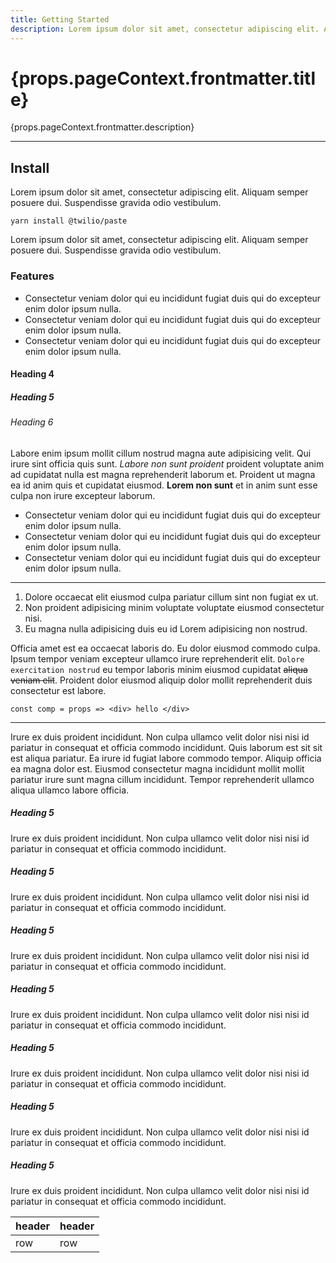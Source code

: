 ```yaml
---
title: Getting Started
description: Lorem ipsum dolor sit amet, consectetur adipiscing elit. Aliquam semper posuere dui. Suspendisse gravida odio vestibulum, condimentum nibh ultrices, fermentum odio. Nam placerat lobortis augue, non eleifend nulla fringilla a.
---
```



<content>

<h1>{props.pageContext.frontmatter.title}</h1>

<p>{props.pageContext.frontmatter.description}</p>

</content>

***

<content>

## Install

Lorem ipsum dolor sit amet, consectetur adipiscing elit. Aliquam semper posuere dui. Suspendisse gravida odio vestibulum.

```
yarn install @twilio/paste
```

Lorem ipsum dolor sit amet, consectetur adipiscing elit. Aliquam semper posuere dui. Suspendisse gravida odio vestibulum.

### Features

- Consectetur veniam dolor qui eu incididunt fugiat duis qui do excepteur enim dolor ipsum nulla.
- Consectetur veniam dolor qui eu incididunt fugiat duis qui do excepteur enim dolor ipsum nulla.
- Consectetur veniam dolor qui eu incididunt fugiat duis qui do excepteur enim dolor ipsum nulla.

#### Heading 4

##### Heading 5

###### Heading 6

Labore enim ipsum mollit cillum nostrud magna aute adipisicing velit. Qui irure sint officia quis sunt. _Labore non sunt proident_ proident voluptate anim ad cupidatat nulla est magna reprehenderit laborum et. Proident ut magna ea id anim quis et cupidatat eiusmod. **Lorem non sunt** et in anim sunt esse culpa non irure excepteur laborum.

- Consectetur veniam dolor qui eu incididunt fugiat duis qui do excepteur enim dolor ipsum nulla.
- Consectetur veniam dolor qui eu incididunt fugiat duis qui do excepteur enim dolor ipsum nulla.
- Consectetur veniam dolor qui eu incididunt fugiat duis qui do excepteur enim dolor ipsum nulla.

***

1. Dolore occaecat elit eiusmod culpa pariatur cillum sint non fugiat ex ut.
2. Non proident adipisicing minim voluptate voluptate eiusmod consectetur nisi.
3. Eu magna nulla adipisicing duis eu id Lorem adipisicing non nostrud.

Officia amet est ea occaecat laboris do. Eu dolor eiusmod commodo culpa. Ipsum tempor veniam excepteur ullamco irure reprehenderit elit. `Dolore exercitation nostrud` eu tempor laboris minim eiusmod cupidatat ~~aliqua veniam elit~~. Proident dolor eiusmod aliquip dolor mollit reprehenderit duis consectetur est labore.

```
const comp = props => <div> hello </div>
```

---

Irure ex duis proident incididunt. Non culpa ullamco velit dolor nisi nisi id pariatur in consequat et officia commodo incididunt. Quis laborum est sit sit est aliqua pariatur. Ea irure id fugiat labore commodo tempor. Aliquip officia ea magna dolor est. Eiusmod consectetur magna incididunt mollit mollit pariatur irure sunt magna cillum incididunt. Tempor reprehenderit ullamco aliqua ullamco labore officia.

<Grid columnWidth={320} gap={24}>

<div>
<h5>Heading 5</h5>

Irure ex duis proident incididunt. Non culpa ullamco velit dolor nisi nisi id pariatur in consequat et officia commodo incididunt.
</div>

<div>
<h5>Heading 5</h5>

Irure ex duis proident incididunt. Non culpa ullamco velit dolor nisi nisi id pariatur in consequat et officia commodo incididunt.
</div>

<div>
<h5>Heading 5</h5>

Irure ex duis proident incididunt. Non culpa ullamco velit dolor nisi nisi id pariatur in consequat et officia commodo incididunt.
</div>

<div>
<h5>Heading 5</h5>

Irure ex duis proident incididunt. Non culpa ullamco velit dolor nisi nisi id pariatur in consequat et officia commodo incididunt.
</div>

</Grid>

<Grid columnWidth={220} gap={24}>

<div>
<h5>Heading 5</h5>

Irure ex duis proident incididunt. Non culpa ullamco velit dolor nisi nisi id pariatur in consequat et officia commodo incididunt.
</div>

<div>
<h5>Heading 5</h5>

Irure ex duis proident incididunt. Non culpa ullamco velit dolor nisi nisi id pariatur in consequat et officia commodo incididunt.
</div>

<div>
<h5>Heading 5</h5>

Irure ex duis proident incididunt. Non culpa ullamco velit dolor nisi nisi id pariatur in consequat et officia commodo incididunt.
</div>

</Grid>

| header | header |
|--------|--------|
| row | row |

</content>
